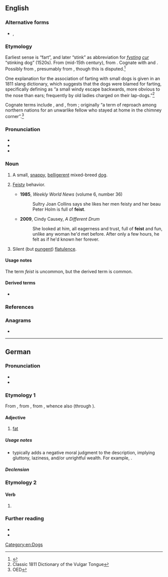{{also|Feist}}
==English==
{{wikipedia}}

===Alternative forms===
* {{l|en|fist}}, {{l|en|fice}}

===Etymology===
Earliest sense is “fart”, and later “stink” as abbreviation for ''[[fysting]] [[cur]]'' “stinking dog” (1520s). From {{inh|en|enm|fysten}} (mid-15th century), from {{inh|en|ang|-}}. Cognate with {{cog|dum|veest}} and {{cog|nl|vijst}}. Possibly from {{der|en|gem-pro|*fistiz||a fart}}, presumably from {{der|en|ine-pro|*pesd-}}, though this is disputed.<ref>{{R:Online_Etymology_Dictionary}}</ref>

One explanation for the association of farting with small dogs is given in an 1811 slang dictionary, which suggests that the dogs were blamed for farting, specifically defining {{m|en|fice}} as “a small windy escape backwards, more obvious to the nose than ears; frequently by old ladies charged on their lap-dogs.”<ref>Classic 1811 Dictionary of the Vulgar Tongue</ref>

Cognate terms include {{cog|de|Fist||soft fart}}, {{cog|da|fise||to blow, to fart}} and {{cog|enm|askefise||bellows|lit=fire-blower, ash-blower}}, from {{cog|non|-}}; originally “a term of reproach among northern nations for an unwarlike fellow who stayed at home in the chimney corner”.<ref>OED</ref>

===Pronunciation===
* {{IPA|en|/faɪst/}}
* {{audio|en|LL-Q1860 (eng)-Vealhurl-feist.wav |Audio (UK)}}
* {{rhymes|en|aɪst|s=1}}

===Noun===
{{en-noun|~}}

# {{lb|en|US|regional|countable}} A small, [[snappy]], [[belligerent]] mixed-breed [[dog]].
# {{lb|en|uncountable}} [[feisty|Feisty]] behavior.
#* '''1985''', ''Weekly World News'' (volume 6, number 36)
#*: Sultry Joan Collins says she likes her men feisty and her beau Peter Holm is full of '''feist'''.
#* '''2009''', Cindy Causey, ''A Different Drum''
#*: She looked at him, all eagerness and trust, full of '''feist''' and fun, unlike any woman he'd met before. After only a few hours, he felt as if he'd known her forever.
# {{lb|en|vulgar}} Silent (but [[pungent]]) [[flatulence]].
#: {{synonyms|en|SBD}}

====Usage notes====
The term ''feist'' is uncommon, but the derived term {{m|en|feisty}} is common.

====Derived terms====
* {{l|en|feisty}}

===References===
<references/>

===Anagrams===
* {{anagrams|en|a=efist|Feits|Fites|Stief|fetis}}

[[Category:en:Dogs]]

----

==German==

===Pronunciation===
* {{IPA|de|/faɪ̯st/}}
* {{audio|de|De-feist.ogg|Audio}}

===Etymology 1===
From {{inh|de|gmh|veizet}}, from {{inh|de|goh|feizzit}}, from {{inh|de|gmw-pro|*faitid}}, whence also {{m|de|fett}} (through {{cog|gml|-}}).

====Adjective====
{{de-adj|comp}}

# {{lb|de|pejorative|now|chiefly|literary}} [[fat]] {{gloss|of a person}}

=====Usage notes=====
* {{m|de||Feist}} typically adds a negative moral judgment to the description, implying gluttony, laziness, and/or unrightful wealth. For example, {{m|de||ein feister Kapitalist|t=a fat capitalist}}.

=====Declension=====
{{de-adecl|comp}}

===Etymology 2===
{{nonlemma}}

====Verb====
{{head|de|verb form}}

# {{verb form of|de|feien||2|s|pres}}

===Further reading===
* {{R:Duden}}
* {{R:Grimm|feiszt}}